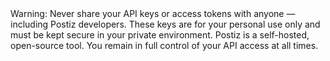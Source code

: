 
<Callout type="warning">
  Warning: Never share your API keys or access tokens with
  anyone — including Postiz developers.
  These keys are for your personal use only and must be kept secure in your
  private environment.
  Postiz is a self-hosted, open-source tool. You remain in full control of your
  API access at all times.
</Callout>
